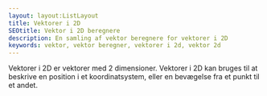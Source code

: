 ```yaml
---
layout: layout:ListLayout
title: Vektorer i 2D
SEOtitle: Vektor i 2D beregnere
description: En samling af vektor beregnere for vektorer i 2D
keywords: vektor, vektor beregner, vektorer i 2d, vektor 2d
---
```


Vektorer i 2D er vektorer med 2 dimensioner. Vektorer i 2D kan bruges til at beskrive en position i et koordinatsystem, eller en bevægelse fra et punkt til et andet.

